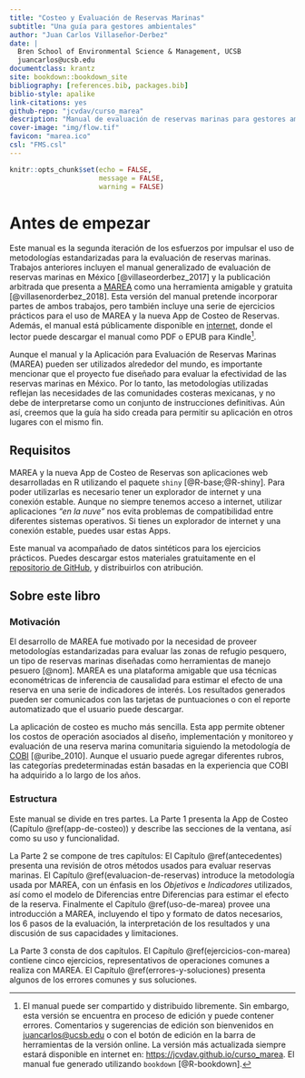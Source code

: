 ```yaml
---
title: "Costeo y Evaluación de Reservas Marinas"
subtitle: "Una guía para gestores ambientales"
author: "Juan Carlos Villaseñor-Derbez"
date: |
  Bren School of Environmental Science & Management, UCSB
  juancarlos@ucsb.edu
documentclass: krantz
site: bookdown::bookdown_site
bibliography: [references.bib, packages.bib]
biblio-style: apalike
link-citations: yes
github-repo: "jcvdav/curso_marea"
description: "Manual de evaluación de reservas marinas para gestores ambientales."
cover-image: "img/flow.tif"
favicon: "marea.ico"
csl: "FMS.csl"
---
```


```r
knitr::opts_chunk$set(echo = FALSE,
                      message = FALSE,
                      warning = FALSE)
```


# Antes de empezar {-}

Este manual es la segunda iteración de los esfuerzos por impulsar el uso de metodologías estandarizadas para la evaluación de reservas marinas. Trabajos anteriores incluyen el manual generalizado de evaluación de reservas marinas en México [@villaseorderbez_2017] y la publicación arbitrada que presenta a [MAREA](https://turfeffect.shinyapps.io/marea/) como una herramienta amigable y gratuita [@villasenorderbez_2018]. Esta versión del manual pretende incorporar partes de ambos trabajos, pero también incluye una serie de ejercicios prácticos para el uso de MAREA y la nueva App de Costeo de Reservas. Además, el manual está públicamente disponible en [internet](https://jcvdav.github.io/curso_marea/), donde el lector puede descargar el manual como PDF o EPUB para Kindle[^*].

[^*]: El manual puede ser compartido y distribuido libremente. Sin embargo, esta versión se encuentra en proceso de edición y puede contener errores. Comentarios y sugerencias de edición son bienvenidos en [juancarlos@ucsb.edu](juancarlos@ucsb.edu) o con el botón de edición en la barra de herramientas de la versión online. La versión más actualizada siempre estará disponible en internet en:  [https://jcvdav.github.io/curso_marea](https://jcvdav.github.io/curso_marea). El manual fue generado utilizando `bookdown` [@R-bookdown].

Aunque el manual y la Aplicación para Evaluación de Reservas Marinas (MAREA) pueden ser utilizados alrededor del mundo, es importante mencionar que el proyecto fue diseñado para evaluar la efectividad de las reservas marinas en México. Por lo tanto, las metodologías utilizadas reflejan las necesidades de las comunidades costeras mexicanas, y no debe de interpretarse como un conjunto de instrucciones definitivas. Aún así, creemos que la guía ha sido creada para permitir su aplicación en otros lugares con el mismo fin.

## Requisitos

MAREA y la nueva App de Costeo de Reservas son aplicaciones web desarrolladas en R utilizando el paquete `shiny` [@R-base;@R-shiny]. Para poder utilizarlas es necesario tener un explorador de internet y una conexión estable. Aunque no siempre tenemos acceso a internet, utilizar aplicaciones *"en la nuve"* nos evita problemas de compatibilidad entre diferentes sistemas operativos. Si tienes un explorador de internet y una conexión estable, puedes usar estas Apps.

Este manual va acompañado de datos sintéticos para los ejercicios prácticos. Puedes descargar estos materiales gratuitamente en el [repositorio de GitHub](https://github.com/jcvdav/curso_marea_datos), y distribuirlos con atribución.

## Sobre este libro

### Motivación

El desarrollo de MAREA fue motivado por la necesidad de proveer metodologías estandarizadas para evaluar las zonas de refugio pesquero, un tipo de reservas marinas diseñadas como herramientas de manejo pesuero [@nom]. MAREA es una plataforma amigable que usa técnicas econométricas de inferencia de causalidad para estimar el efecto de una reserva en una serie de indicadores de interés. Los resultados generados pueden ser comunicados con las tarjetas de puntuaciones o con el reporte automatizado que el usuario puede descargar.

La aplicación de costeo es mucho más sencilla. Esta app permite obtener los costos de operación asociados al diseño, implementación y monitoreo y evaluación de una reserva marina comunitaria siguiendo la metodología de [COBI](https://cobi.org.mx/) [@uribe_2010]. Aunque el usuario puede agregar diferentes rubros, las categorías predeterminadas están basadas en la experiencia que COBI ha adquirido a lo largo de los años.

### Estructura

Este manual se divide en tres partes. La Parte 1 presenta la App de Costeo (Capítulo \@ref(app-de-costeo)) y describe las secciones de la ventana, así como su uso y funcionalidad.

La Parte 2 se compone de tres capítulos: El Capítulo \@ref(antecedentes) presenta una revisión de otros métodos usados para evaluar reservas marinas. El Capítulo \@ref(evaluacion-de-reservas) introduce la metodología usada por MAREA, con un énfasis en los *Objetivos* e *Indicadores* utilizados, así como el modelo de Diferencias entre Diferencias para estimar el efecto de la reserva. Finalmente el Capítulo \@ref(uso-de-marea) provee una introducción a MAREA, incluyendo el tipo y formato de datos necesarios, los 6 pasos de la evaluación, la interpretación de los resultados y una discusión de sus capacidades y limitaciones.

La Parte 3 consta de dos capítulos. El Capítulo \@ref(ejercicios-con-marea) contiene cinco ejercicios, representativos de operaciones comunes a realiza con MAREA. El Capítulo \@ref(errores-y-soluciones) presenta algunos de los errores comunes y sus soluciones.





